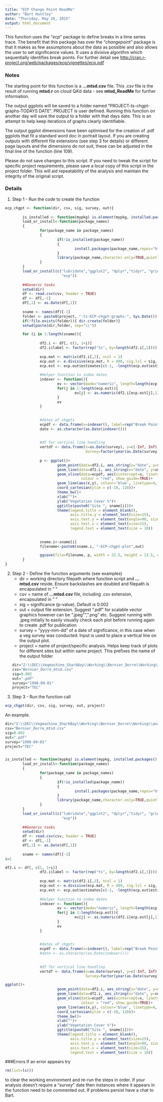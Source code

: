 ```yaml
---
title: "ECP Change Point ReadMe"
author: "Bart Huntley"
date: "Thursday, May 28, 2015"
output: html_document
---
```



This function uses the "*ecp*" package to define breaks in a time series trace. The benefit that this package has over the "*changepoint*" package is that it makes as few assumptions about the data as possible and also allows the user to set significance values. It uses a divisive algorithm which sequentially identifies break points. For further detail see <http://cran.r-project.org/web/packages/ecp/vignettes/ecp.pdf>

### Notes

The starting point for this function is a **...mtsd.csv** file. This .csv file is the result of running **mtsd.r** on cloud QA'd data - see **mtsd_ReadMe** for further information.

The output ggplots will be saved to a folder named "PROJECT-ts-chgpt-graphs-TODAYS DATE". PROJECT is user defined. Running this function on another day will save the output to a folder with that days date. This is an attempt to help keep iterations of graphs clearly identifiable.

The output ggplot dimensions have been optimised for the creation of .pdf ggplots that fit a standard word doc in portrait layout. If you are creating outputs with different file extensions (see step 3 for details) or different page layouts and the dimensions do not suit, these can be adjusted in the final line of the function (line 109). 

Please do not save changes to this script. If you need to tweak the script for specific project requirements, please save a local copy of this script in the project folder. This will aid repeatability of the analysis and maintain the integrity of the original script.



### Details
1. Step 1 - Run the code to create the function
```r
ecp_chgpt <- function(dir, csv, sig, survey, out){
        
        is_installed <- function(mypkg) is.element(mypkg, installed.packages()[,1])
        load_or_install<-function(package_names)  
        {  
                for(package_name in package_names)  
                {  
                        if(!is_installed(package_name))  
                        {  
                                install.packages(package_name,repos="http://cran.csiro.au/")  
                        }  
                        library(package_name,character.only=TRUE,quietly=TRUE,verbose=FALSE)  
                }  
        }  
        load_or_install(c("lubridate","ggplot2", "dplyr","tidyr", "grid", "gridExtra",
                          "ecp"))
                
        ##Generic tasks
        setwd(dir)
        df <- read.csv(csv, header = TRUE)
        df <- df[,-1]
        df[,1] <- as.Date(df[,1])
        
        sname <- names(df)[-1]
        folder <- paste0(project, "-ts-ECP-chgpt-graphs-", Sys.Date())
        if(!file.exists(folder)){ dir.create(folder)}
        setwd(paste(dir,folder, sep="\\"))

        for (i in 1:length(sname)){
                
                df2.i <- df[, c(1, 1+i)]
                df2.i$label <- factor(rep("ts", by=length(df2.i[,1])))
                
                ecp.mat <- matrix(df2.i[,2], ncol = 1)
                ecp.out <- e.divisive(ecp.mat, R = 499, sig.lvl = sig, alpha = 1 )
                ecp.est <- ecp.out$estimates[c(-1, -length(ecp.out$estimates))]#drop first and last records
 
                #Helper function to index dates
                indexer <- function(){
                        ev <- vector(mode="numeric", length=length(ecp.est))
                        for(j in 1:length(ecp.est)){
                                ev[j] <- as.numeric(df2.i[ecp.est[j],1])
                        }
                        ev
                }
                
                
                #dates of chgpts
                ecpdf <- data.frame(x=indexer(), label=rep("Break Points", length(indexer())))
                date <- as.character(as.Date(indexer()))
                
                
                #df for vertical line handling
                vertdf <- data.frame(x=as.Date(survey), y=c(-Inf, Inf),
                                     Survey=factor(year(as.Date(survey))))
                
                p <- ggplot()+
                        geom_point(data=df2.i, aes_string(x="date", y=sname[i]), colour="black")+
                        geom_line(data=df2.i, aes_string(x="date", y=sname[i]), colour="black")+
                        geom_vline(data=ecpdf, aes(xintercept=x, linetype="Break \nPoints"),
                                   colour = "red", show_guide=TRUE)+
                        geom_line(aes(x,y), colour='blue', linetype=4, size = 0.5, vertdf)+
                        coord_cartesian(ylim = c(-10, 110))+
                        theme_bw()+
                        xlab("")+
                        ylab("Vegetation Cover %")+
                        ggtitle(paste0("Site ", sname[i]))+
                        theme(legend.title = element_blank(),
                              axis.title.y = element_text(size=15),
                              axis.text.y = element_text(angle=90, size=15),
                              axis.text.x = element_text(size=15),
                              legend.text = element_text(size = 10))
                
                
                sname.i<-sname[i]
                filename<-paste0(sname.i, "-ECP-chgpt-plot",out)

                ggsave(file=filename, p, width = 22.5, height = 13.5, units = "cm")
        }
}
```

2. Step 2 - Define the function arguments (see examples)
    + dir = working directory filepath where function script and **...mtsd.csv** reside. Ensure backslashes are doubled and filepath is encapsulated in " "
    + csv = name of **...mtsd.csv** file, including .csv extension, encapsulated in " "
    + sig = significance (p-value). Default is 0.002
    + out = output file extension. Suggest ".pdf" for scalable vector graphics however can be ".jpeg"", ".png" etc. Suggest running with .jpeg initially to easily visually check each plot before running again to create .pdf for publication
    + survey = "yyyy-mm-dd" of a date of significance, in this case when a veg survey was conducted. Input is used to place a vertical line on the output plot.
    + project = name of project/specific analysis. Helps keep track of plots for different sites but within same project. This prefixes the name of the output folder
```r
dir="Z:\\DEC\\Vegmachine_SharkBay\\Working\\Bernier_Dorre\\Working\\analysis"
csv="Bernier_Dorre_mtsd.csv"
sig=0.002
out=".pdf"
survey="1998-09-01"
project="TEC"
```

3. Step 3 - Run the function call
```r
ecp_chgpt(dir, csv, sig, survey, out, project)
```

An example.

```r
dir="Z:\\DEC\\Vegmachine_SharkBay\\Working\\Bernier_Dorre\\Working\\analysis"
csv="Bernier_Dorre_mtsd.csv"
sig=0.002
out=".pdf"
survey="1998-09-01"
project="TEC"


is_installed <- function(mypkg) is.element(mypkg, installed.packages()[,1])
        load_or_install<-function(package_names)  
        {  
                for(package_name in package_names)  
                {  
                        if(!is_installed(package_name))  
                        {  
                                install.packages(package_name,repos="http://cran.csiro.au/")  
                        }  
                        library(package_name,character.only=TRUE,quietly=TRUE,verbose=FALSE)  
                }  
        }  
        load_or_install(c("lubridate","ggplot2", "dplyr","tidyr", "grid", "gridExtra",
                          "ecp"))
                
        ##Generic tasks
        setwd(dir)
        df <- read.csv(csv, header = TRUE)
        df <- df[,-1]
        df[,1] <- as.Date(df[,1])
        
        sname <- names(df)[-1]
i=1

df2.i <- df[, c(1, 1+i)]
                df2.i$label <- factor(rep("ts", by=length(df2.i[,1])))
                
                ecp.mat <- matrix(df2.i[,2], ncol = 1)
                ecp.out <- e.divisive(ecp.mat, R = 499, sig.lvl = sig, alpha = 1 )
                ecp.est <- ecp.out$estimates[c(-1, -length(ecp.out$estimates))]#drop first and last records
 
                #Helper function to index dates
                indexer <- function(){
                        ev <- vector(mode="numeric", length=length(ecp.est))
                        for(j in 1:length(ecp.est)){
                                ev[j] <- as.numeric(df2.i[ecp.est[j],1])
                        }
                        ev
                }
                
                
                #dates of chgpts
                ecpdf <- data.frame(x=indexer(), label=rep("Break Points", length(indexer())))
                #date <- as.character(as.Date(indexer()))
                
                
                #df for vertical line handling
                vertdf <- data.frame(x=as.Date(survey), y=c(-Inf, Inf),
                                     Survey=factor(year(as.Date(survey))))

ggplot()+
                        geom_point(data=df2.i, aes_string(x="date", y=sname[i]), colour="black")+
                        geom_line(data=df2.i, aes_string(x="date", y=sname[i]), colour="black")+
                        geom_vline(data=ecpdf, aes(xintercept=x, linetype="Break \nPoints"),
                                   colour = "red", show_guide=TRUE)+
                        geom_line(aes(x,y), colour='blue', linetype=4, size = 0.5, vertdf)+
                        coord_cartesian(ylim = c(-10, 110))+
                        theme_bw()+
                        xlab("")+
                        ylab("Vegetation Cover %")+
                        ggtitle(paste0("Site ", sname[i]))+
                        theme(legend.title = element_blank(),
                              axis.title.y = element_text(size=15),
                              axis.text.y = element_text(angle=90, size=15),
                              axis.text.x = element_text(size=15),
                              legend.text = element_text(size = 10))
```

###Errors
If an error appears try
```r
rm(list=ls())
```
to clear the working environment and re-run the steps in order. If your analysis doesn't require a "*survey*" date then instances where it appears in the function need to be commented out. If problems persist have a chat to Bart.




